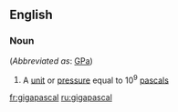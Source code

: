 ==English==

===Noun===
{{en-noun}} (''Abbreviated as'': [[GPa]])

#{{physics}} A [[unit]] or [[pressure]] equal to 10<sup>9</sup> [[pascal]]s

[[fr:gigapascal]]
[[ru:gigapascal]]